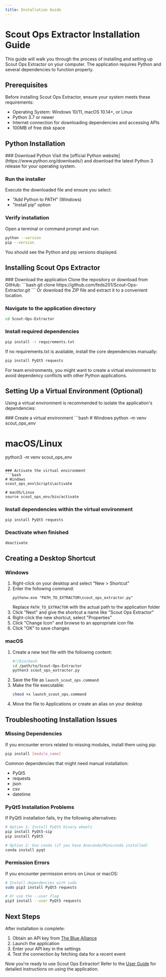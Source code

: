 ```yaml
---
title: Installation Guide
---
```



# Scout Ops Extractor Installation Guide

This guide will walk you through the process of installing and setting up Scout Ops Extractor on your computer. The application requires Python and several dependencies to function properly.

## Prerequisites

Before installing Scout Ops Extractor, ensure your system meets these requirements:

- Operating System: Windows 10/11, macOS 10.14+, or Linux
- Python 3.7 or newer
- Internet connection for downloading dependencies and accessing APIs
- 100MB of free disk space

## Python Installation

<Steps>
### Download Python
Visit the [official Python website](https://www.python.org/downloads/) and download the latest Python 3 release for your operating system.

### Run the installer
Execute the downloaded file and ensure you select:
- "Add Python to PATH" (Windows)
- "Install pip" option

### Verify installation
Open a terminal or command prompt and run:
```bash
python --version
pip --version
```
You should see the Python and pip versions displayed.
</Steps>

## Installing Scout Ops Extractor

<Steps>
### Download the application
Clone the repository or download from GitHub:
```bash
git clone https://github.com/feds201/Scout-Ops-Extractor.git
```
Or download the ZIP file and extract it to a convenient location.

### Navigate to the application directory
```bash
cd Scout-Ops-Extractor
```

### Install required dependencies
```bash
pip install -r requirements.txt
```

If no requirements.txt is available, install the core dependencies manually:
```bash
pip install PyQt5 requests
```
</Steps>

<Callout type="info">
  For team environments, you might want to create a virtual environment to avoid dependency conflicts with other Python applications.
</Callout>

## Setting Up a Virtual Environment (Optional)

Using a virtual environment is recommended to isolate the application's dependencies:

<Steps>
### Create a virtual environment
```bash
# Windows
python -m venv scout_ops_env

# macOS/Linux
python3 -m venv scout_ops_env
```

### Activate the virtual environment
```bash
# Windows
scout_ops_env\Scripts\activate

# macOS/Linux
source scout_ops_env/bin/activate
```

### Install dependencies within the virtual environment
```bash
pip install PyQt5 requests
```

### Deactivate when finished
```bash
deactivate
```
</Steps>

## Creating a Desktop Shortcut

### Windows

1. Right-click on your desktop and select "New > Shortcut"
2. Enter the following command:
   ```
   pythonw.exe "PATH_TO_EXTRACTOR\scout_ops_extractor.py"
   ```
   Replace `PATH_TO_EXTRACTOR` with the actual path to the application folder
3. Click "Next" and give the shortcut a name like "Scout Ops Extractor"
4. Right-click the new shortcut, select "Properties"
5. Click "Change Icon" and browse to an appropriate icon file
6. Click "OK" to save changes

### macOS

1. Create a new text file with the following content:
   ```bash
   #!/bin/bash
   cd /path/to/Scout-Ops-Extractor
   python3 scout_ops_extractor.py
   ```
2. Save the file as `launch_scout_ops.command`
3. Make the file executable:
   ```bash
   chmod +x launch_scout_ops.command
   ```
4. Move the file to Applications or create an alias on your desktop

## Troubleshooting Installation Issues

### Missing Dependencies

If you encounter errors related to missing modules, install them using pip:

```bash
pip install [module_name]
```

Common dependencies that might need manual installation:
- PyQt5
- requests
- json
- csv
- datetime

### PyQt5 Installation Problems

If PyQt5 installation fails, try the following alternatives:

```bash
# Option 1: Install PyQt5 binary wheels
pip install PyQt5-sip
pip install PyQt5

# Option 2: Use conda (if you have Anaconda/Miniconda installed)
conda install pyqt
```

### Permission Errors

If you encounter permission errors on Linux or macOS:

```bash
# Install dependencies with sudo
sudo pip3 install PyQt5 requests

# Or use the --user flag
pip3 install --user PyQt5 requests
```

## Next Steps

After installation is complete:

1. Obtain an API key from [The Blue Alliance](https://www.thebluealliance.com/account)
2. Launch the application
3. Enter your API key in the settings
4. Test the connection by fetching data for a recent event

Now you're ready to use Scout Ops Extractor! Refer to the [User Guide](./user-guide) for detailed instructions on using the application.